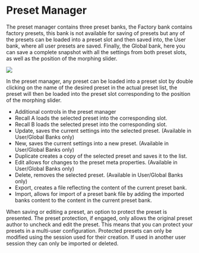 # Preset Manager

The preset manager contains three preset banks, the Factory bank contains factory presets, this bank is not available for saving of presets but any of the presets can be loaded into a preset slot and then saved into, the User bank, where all user presets are saved. Finally, the Global bank, here you can save a complete snapshot with all the settings from both preset slots, as well as the position of the morphing slider.

![](https://flux-shared.s3.amazonaws.com/doc_images/Plugins/bittersweet-pro/preset-manager.jpg)

In the preset manager, any preset can be loaded into a preset slot by double clicking on the name of the desired preset in the actual preset list, the preset will then be loaded into the preset slot corresponding to the position of the morphing slider.

*   Additional controls in the preset manager
*   Recall A loads the selected preset into the corresponding slot.
*   Recall B loads the selected preset into the corresponding slot.
*   Update, saves the current settings into the selected preset. (Available in User/Global Banks only)
*   New, saves the current settings into a new preset. (Available in User/Global Banks only)
*   Duplicate creates a copy of the selected preset and saves it to the list.
*   Edit allows for changes to the preset meta properties. (Available in User/Global Banks only)
*   Delete, removes the selected preset. (Available in User/Global Banks only)
*   Export, creates a file reflecting the content of the current preset bank.
*   Import, allows for import of a preset bank file by adding the imported banks content to the content in the current preset bank.

When saving or editing a preset, an option to protect the preset is presented. The preset protection, if engaged, only allows the original preset author to uncheck and edit the preset. This means that you can protect your presets in a multi-user configuration. Protected presets can only be modified using the session used for their creation. If used in another user session they can only be imported or deleted.
